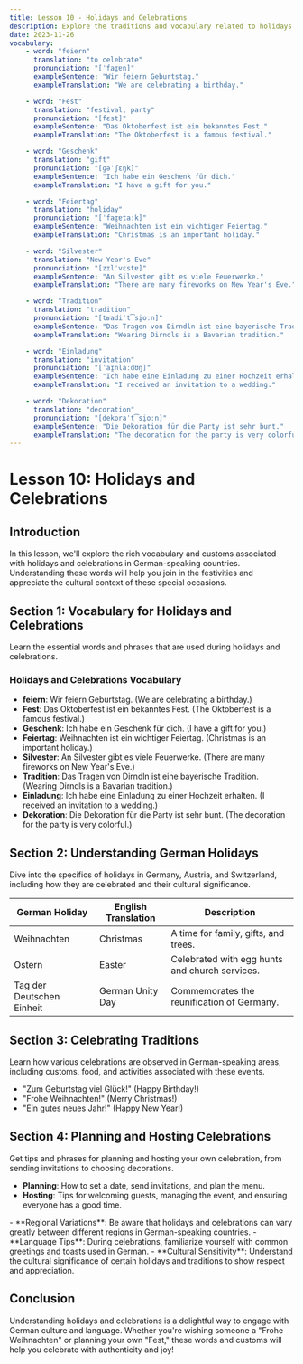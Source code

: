 ```yaml
---
title: Lesson 10 - Holidays and Celebrations
description: Explore the traditions and vocabulary related to holidays and celebrations in German-speaking countries.
date: 2023-11-26
vocabulary:
    - word: "feiern"
      translation: "to celebrate"
      pronunciation: "[ˈfaɪ̯ɐn]"
      exampleSentence: "Wir feiern Geburtstag."
      exampleTranslation: "We are celebrating a birthday."

    - word: "Fest"
      translation: "festival, party"
      pronunciation: "[fɛst]"
      exampleSentence: "Das Oktoberfest ist ein bekanntes Fest."
      exampleTranslation: "The Oktoberfest is a famous festival."

    - word: "Geschenk"
      translation: "gift"
      pronunciation: "[ɡəˈʃɛŋk]"
      exampleSentence: "Ich habe ein Geschenk für dich."
      exampleTranslation: "I have a gift for you."

    - word: "Feiertag"
      translation: "holiday"
      pronunciation: "[ˈfaɪ̯ɐtaːk]"
      exampleSentence: "Weihnachten ist ein wichtiger Feiertag."
      exampleTranslation: "Christmas is an important holiday."

    - word: "Silvester"
      translation: "New Year's Eve"
      pronunciation: "[zɪlˈvɛstɐ]"
      exampleSentence: "An Silvester gibt es viele Feuerwerke."
      exampleTranslation: "There are many fireworks on New Year's Eve."

    - word: "Tradition"
      translation: "tradition"
      pronunciation: "[tʁadiˈt͡si̯oːn]"
      exampleSentence: "Das Tragen von Dirndln ist eine bayerische Tradition."
      exampleTranslation: "Wearing Dirndls is a Bavarian tradition."

    - word: "Einladung"
      translation: "invitation"
      pronunciation: "[ˈaɪ̯nlaːdʊŋ]"
      exampleSentence: "Ich habe eine Einladung zu einer Hochzeit erhalten."
      exampleTranslation: "I received an invitation to a wedding."

    - word: "Dekoration"
      translation: "decoration"
      pronunciation: "[dekoraˈt͡si̯oːn]"
      exampleSentence: "Die Dekoration für die Party ist sehr bunt."
      exampleTranslation: "The decoration for the party is very colorful."
---
```


# Lesson 10: Holidays and Celebrations

## Introduction

In this lesson, we'll explore the rich vocabulary and customs associated with holidays and celebrations in German-speaking countries. Understanding these words will help you join in the festivities and appreciate the cultural context of these special occasions.

## Section 1: Vocabulary for Holidays and Celebrations

Learn the essential words and phrases that are used during holidays and celebrations.

### Holidays and Celebrations Vocabulary

-   **feiern**: Wir feiern Geburtstag. (We are celebrating a birthday.)
-   **Fest**: Das Oktoberfest ist ein bekanntes Fest. (The Oktoberfest is a famous festival.)
-   **Geschenk**: Ich habe ein Geschenk für dich. (I have a gift for you.)
-   **Feiertag**: Weihnachten ist ein wichtiger Feiertag. (Christmas is an important holiday.)
-   **Silvester**: An Silvester gibt es viele Feuerwerke. (There are many fireworks on New Year's Eve.)
-   **Tradition**: Das Tragen von Dirndln ist eine bayerische Tradition. (Wearing Dirndls is a Bavarian tradition.)
-   **Einladung**: Ich habe eine Einladung zu einer Hochzeit erhalten. (I received an invitation to a wedding.)
-   **Dekoration**: Die Dekoration für die Party ist sehr bunt. (The decoration for the party is very colorful.)

<TextToSpeechPlayer mp3File={../assets/courses/german/_shared/lessons/lesson10/audio/vocabulary.mp3} />

## Section 2: Understanding German Holidays

Dive into the specifics of holidays in Germany, Austria, and Switzerland, including how they are celebrated and their cultural significance.

| German Holiday            | English Translation | Description                                    |
| ------------------------- | ------------------- | ---------------------------------------------- |
| Weihnachten               | Christmas           | A time for family, gifts, and trees.           |
| Ostern                    | Easter              | Celebrated with egg hunts and church services. |
| Tag der Deutschen Einheit | German Unity Day    | Commemorates the reunification of Germany.     |

<TextToSpeechPlayer mp3File={../assets/courses/german/_shared/lessons/lesson10/audio/german-holidays.mp3} />

## Section 3: Celebrating Traditions

Learn how various celebrations are observed in German-speaking areas, including customs, food, and activities associated with these events.

-   "Zum Geburtstag viel Glück!" (Happy Birthday!)
-   "Frohe Weihnachten!" (Merry Christmas!)
-   "Ein gutes neues Jahr!" (Happy New Year!)

<TextToSpeechPlayer mp3File={../assets/courses/german/_shared/lessons/lesson10/audio/celebrating-traditions.mp3} />

## Section 4: Planning and Hosting Celebrations

Get tips and phrases for planning and hosting your own celebration, from sending invitations to choosing decorations.

-   **Planning**: How to set a date, send invitations, and plan the menu.
-   **Hosting**: Tips for welcoming guests, managing the event, and ensuring everyone has a good time.

<TextToSpeechPlayer mp3File={../assets/courses/german/_shared/lessons/lesson10/audio/planning-hosting.mp3} />

<TipBox>
	- **Regional Variations**: Be aware that holidays and celebrations can vary greatly between different regions in German-speaking countries. - **Language Tips**: During celebrations, familiarize yourself with common greetings and toasts
	used in German. - **Cultural Sensitivity**: Understand the cultural significance of certain holidays and traditions to show respect and appreciation.
</TipBox>

## Conclusion

Understanding holidays and celebrations is a delightful way to engage with German culture and language. Whether you're wishing someone a "Frohe Weihnachten" or planning your own "Fest," these words and customs will help you celebrate with authenticity and joy!
